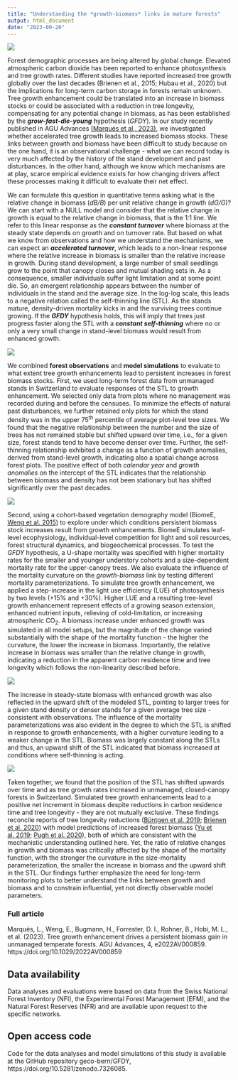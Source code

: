 ```yaml
---
title: "Understanding the *growth-biomass* links in mature forests"
output: html_document
date: "2023-09-20"
---
```


![](https://github.com/geco-bern/GFDY/blob/master/manuscript/blog/fig1.png)

Forest demographic processes are being altered by global change. Elevated atmospheric carbon dioxide has been reported to enhance photosynthesis and tree growth rates. Different studies have reported increased tree growth globally over the last decades (Brienen et al., 2015; Hubau et al., 2020) but the implications for long-term carbon storage in forests remain unknown. Tree growth enhancement could be translated into an increase in biomass stocks or could be associated with a reduction in tree longevity, compensating for any potential change in biomass, as has been established by the ***grow-fast-die-young*** hypothesis (*GFDY*). In our study recently published in AGU Advances [(Marqués et al., 2023)](https://agupubs.onlinelibrary.wiley.com/doi/10.1029/2022AV000859), we investigated whether accelerated tree growth leads to increased biomass stocks. These links between growth and biomass have been difficult to study because on the one hand, it is an observational challenge - what we can record today is very much affected by the history of the stand development and past disturbances. In the other hand, although we know which mechanisms are at play, scarce empirical evidence exists for how changing drivers affect these processes making it difficult to evaluate their net effect.

We can formulate this question in quantitative terms asking what is the relative change in biomass (*dB/B*) per unit relative change in growth (*dG/G*)? We can start with a NULL model and consider that the relative change in growth is equal to the relative change in biomass, that is the 1:1 line. We refer to this linear response as the ***constant turnover*** where biomass at the steady state depends on growth and on turnover rate. But based on what we know from observations and how we understand the mechanisms, we can expect an ***accelerated turnover***, which leads to a non-linear response where the relative increase in biomass is smaller than the relative increase in growth. During stand development, a large number of small seedlings grow to the point that canopy closes and mutual shading sets in. As a consequence, smaller individuals suffer light limitation and at some point die. So, an emergent relationship appears between the number of individuals in the stand and the average size. In the log-log scale, this leads to a negative relation called the self-thinning line (STL). As the stands mature, density-driven mortality kicks in and the surviving trees continue growing. If the ***GFDY*** hypothesis holds, this will imply that trees just progress faster along the STL with a ***constant self-thinning*** where no or only a very small change in stand-level biomass would result from enhanced growth. 

![](https://github.com/geco-bern/GFDY/blob/master/manuscript/blog/fig2.png)

We combined **forest observations** and **model simulations** to evaluate to what extent tree growth enhancements lead to persistent increases in forest biomass stocks. First, we used long-term forest data from unmanaged stands in Switzerland to evaluate responses of the STL to growth enhancement. We selected only data from plots where no management was recorded during and before the censuses. To minimize the effects of natural past disturbances, we further retained only plots for which the stand density was in the upper 75^th^ percentile of average plot-level tree sizes. We found that the negative relationship between the number and the size of trees has not remained stable but shifted upward over time, i.e., for a given size, forest stands tend to have become denser over time. Further, the self-thinning relationship exhibited a change as a function of growth anomalies, derived from stand-level growth, indicating also a spatial change across forest plots. The positive effect of both *calendar year* and *growth anomalies* on the intercept of the STL indicates that the relationship between biomass and density has not been stationary but has shifted significantly over the past decades. 

![](https://github.com/geco-bern/GFDY/blob/master/manuscript/blog/fig3.png)

Second, using a cohort-based vegetation demography model (BiomeE, [Weng et al. 2015)](https://bg.copernicus.org/articles/12/2655/2015/) to explore under which conditions persistent biomass stock increases result from growth enhancements. BiomeE simulates leaf-level ecophysiology, individual-level competition for light and soil resources, forest structural dynamics, and biogeochemical processes. To test the *GFDY* hypothesis, a U-shape mortality was specified with higher mortality rates for the smaller and younger understory cohorts and a size-dependent mortality rate for the upper-canopy trees. We also evaluate the influence of the mortality curvature on the *growth-biomass* link by testing different mortality parameterizations. To simulate tree growth enhancement, we applied a step-increase in the light use efficiency (LUE) of photosynthesis by two levels (+15% and +30%). Higher LUE and a resulting tree-level growth enhancement represent effects of a growing season extension, enhanced nutrient inputs, relieving of cold-limitation, or increasing atmospheric CO~2~. A biomass increase under enhanced growth was simulated in all model setups, but the magnitude of the change varied substantially with the shape of the mortality function - the higher the curvature, the lower the increase in biomass. Importantly, the relative increase in biomass was smaller than the relative change in growth, indicating a reduction in the apparent carbon residence time and tree longevity which follows the non-linearity described before. 

![](https://github.com/geco-bern/GFDY/blob/master/manuscript/blog/fig4.png)

The increase in steady-state biomass with enhanced growth was also reflected in the upward shift of the modeled STL, pointing to larger trees for a given stand density or denser stands for a given average tree size - consistent with observations. The influence of the mortality parameterizations was also evident in the degree to which the STL is shifted in response to growth enhancements, with a higher curvature leading to a weaker change in the STL. Biomass was largely constant along the STLs and thus, an upward shift of the STL indicated that biomass increased at conditions where self-thinning is acting. 

![](https://github.com/geco-bern/GFDY/blob/master/manuscript/blog/fig5.png)

Taken together, we found that the position of the STL has shifted upwards over time and as tree growth rates increased in unmanaged, closed-canopy forests in Switzerland. Simulated tree growth enhancements lead to a positive net increment in biomass despite reductions in carbon residence time and tree longevity - they are not mutually exclusive. These findings reconcile reports of tree longevity reductions ([Büntgen et al. 2019](https://www.nature.com/articles/s41467-019-10174-4); [Brienen et al. 2020](https://www.nature.com/articles/s41467-020-17966-z)) with model predictions of increased forest biomass ([Yu et al. 2019](https://www.pnas.org/doi/full/10.1073/pnas.1821387116); [Pugh et al. 2020](https://bg.copernicus.org/articles/17/3961/2020/)), both of which are consistent with the mechanistic understanding outlined here. Yet, the ratio of relative changes in growth and biomass was critically affected by the shape of the mortality function, with the stronger the curvature in the size-mortality parameterization, the smaller the increase in biomass and the upward shift in the STL. Our findings further emphasize the need for long-term monitoring plots to better understand the links between growth and biomass and to constrain influential, yet not directly observable model parameters.

### Full article
Marqués, L., Weng, E., Bugmann, H., Forrester, D. I., Rohner, B., Hobi, M. L., et al. (2023). Tree growth enhancement drives a persistent biomass gain in unmanaged temperate forests. AGU Advances, 4, e2022AV000859. https://doi.org/10.1029/2022AV000859

## Data availability
Data analyses and evaluations were based on data from the Swiss National Forest Inventory (NFI), the Experimental Forest Management (EFM), and the Natural Forest Reserves (NFR) and are available upon request to the specific networks.

## Open access code
Code for the data analyses and model simulations of this study is available at the GitHub repository geco-bern/GFDY, https://doi.org/10.5281/zenodo.7326085.

